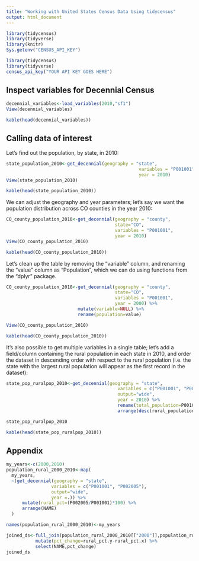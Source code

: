 ```yaml
---
title: "Working with United States Census Data Using tidycensus"
output: html_document
---
```



```r
library(tidycensus)
library(tidyverse)
library(knitr)
Sys.getenv("CENSUS_API_KEY")
```

```r
library(tidycensus)
library(tidyverse)
census_api_key("YOUR API KEY GOES HERE")
```

## Inspect variables for Decennial Census
```r
decennial_variables<-load_variables(2010,"sf1")
View(decennial_variables)
```

```r
kable(head(decennial_variables))
```


## Calling data of interest

Let's find out the population, by state, in 2010: 

```r
state_population_2010<-get_decennial(geography = "state", 
                                                  variables = "P001001", 
                                                  year = 2010)
View(state_population_2010)
```


```r
kable(head(state_population_2010))
```

We can adjust the geography and year parameters; let's say we want the population distribution 
across CO counties in the year 2010:

```r
CO_county_population_2010<-get_decennial(geography = "county", 
                                         state="CO",
                                         variables = "P001001", 
                                         year = 2010)
View(CO_county_population_2010)
```

```r
kable(head(CO_county_population_2010))
```


Let's clean up the table by removing the "variable" column, and renaming the "value" column as "Population", which we can do using functions from the "dplyr" package. 

```r
CO_county_population_2010<-get_decennial(geography = "county", 
                                         state="CO",
                                         variables = "P001001", 
                                         year = 2000) %>% 
                           mutate(variable=NULL) %>% 
                           rename(population=value)

View(CO_county_population_2010)
```

```r
kable(head(CO_county_population_2010))
```

It's also possible to get multiple variables in a single table; let's add a field/column containing
the rural population in each state in 2010, and order the dataset in descending order with respect to the
rural population (i.e. the state with the largest rural population will appear as the first record in 
the dataset):

```r
state_pop_ruralpop_2010<-get_decennial(geography = "state", 
                                          variables = c("P001001", "P002005"),
                                          output="wide",
                                          year = 2010) %>% 
                                          rename(total_population=P001001, rural_population=P002005) %>% 
                                          arrange(desc(rural_population))

state_pop_ruralpop_2010

```

```r
kable(head(state_pop_ruralpop_2010))
```


## Appendix 

```r
my_years<-c(2000,2010)
population_rural_2000_2010<-map(
  my_years,
  ~(get_decennial(geography = "state", 
                 variables = c("P001001", "P002005"),
                 output="wide",
                 year =.)) %>% 
      mutate(rural_pct=(P002005/P001001)*100) %>% 
      arrange(NAME)
  )

names(population_rural_2000_2010)<-my_years

joined_ds<-full_join(population_rural_2000_2010[["2000"]],population_rural_2000_2010[["2010"]],by="NAME") %>% 
           mutate(pct_change=rural_pct.y-rural_pct.x) %>% 
           select(NAME,pct_change)
joined_ds
```

